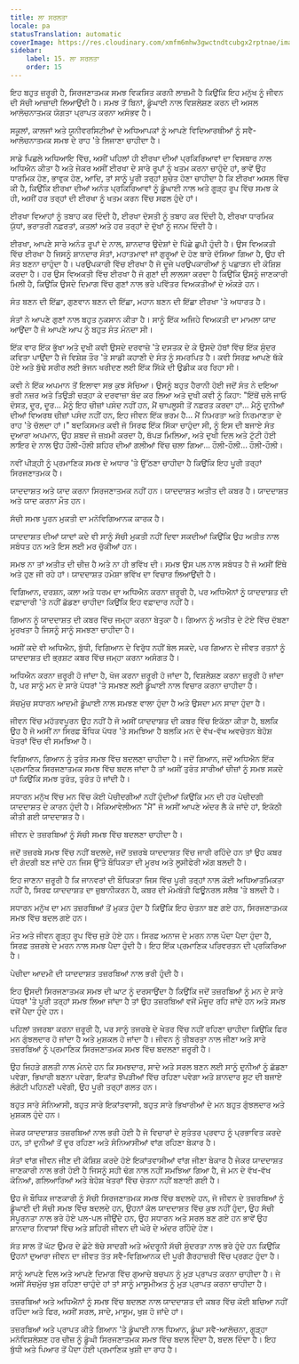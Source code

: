 ```yaml
---
title: ਲਾ ਸਰਲਤਾ
locale: pa
statusTranslation: automatic
coverImage: https://res.cloudinary.com/xmfm6mhw3gwctndtcubgx2rptnae/image/upload/v1740337243/small_cover_educacion_fundamental_a051170f1c.webp
sidebar:
    label: 15. ਲਾ ਸਰਲਤਾ
    order: 15
---
```

ਇਹ ਬਹੁਤ ਜ਼ਰੂਰੀ ਹੈ, ਸਿਰਜਣਾਤਮਕ ਸਮਝ ਵਿਕਸਿਤ ਕਰਨੀ ਲਾਜ਼ਮੀ ਹੈ ਕਿਉਂਕਿ ਇਹ ਮਨੁੱਖ ਨੂੰ ਜੀਵਨ ਦੀ ਸੱਚੀ ਆਜ਼ਾਦੀ ਲਿਆਉਂਦੀ ਹੈ। ਸਮਝ ਤੋਂ ਬਿਨਾਂ, ਡੂੰਘਾਈ ਨਾਲ ਵਿਸ਼ਲੇਸ਼ਣ ਕਰਨ ਦੀ ਅਸਲ ਆਲੋਚਨਾਤਮਕ ਯੋਗਤਾ ਪ੍ਰਾਪਤ ਕਰਨਾ ਅਸੰਭਵ ਹੈ।

ਸਕੂਲਾਂ, ਕਾਲਜਾਂ ਅਤੇ ਯੂਨੀਵਰਸਿਟੀਆਂ ਦੇ ਅਧਿਆਪਕਾਂ ਨੂੰ ਆਪਣੇ ਵਿਦਿਆਰਥੀਆਂ ਨੂੰ ਸਵੈ-ਆਲੋਚਨਾਤਮਕ ਸਮਝ ਦੇ ਰਾਹ 'ਤੇ ਲਿਜਾਣਾ ਚਾਹੀਦਾ ਹੈ।

ਸਾਡੇ ਪਿਛਲੇ ਅਧਿਆਇ ਵਿੱਚ, ਅਸੀਂ ਪਹਿਲਾਂ ਹੀ ਈਰਖਾ ਦੀਆਂ ਪ੍ਰਕਿਰਿਆਵਾਂ ਦਾ ਵਿਸਥਾਰ ਨਾਲ ਅਧਿਐਨ ਕੀਤਾ ਹੈ ਅਤੇ ਜੇਕਰ ਅਸੀਂ ਈਰਖਾ ਦੇ ਸਾਰੇ ਰੂਪਾਂ ਨੂੰ ਖਤਮ ਕਰਨਾ ਚਾਹੁੰਦੇ ਹਾਂ, ਭਾਵੇਂ ਉਹ ਧਾਰਮਿਕ ਹੋਣ, ਭਾਵੁਕ ਹੋਣ, ਆਦਿ, ਤਾਂ ਸਾਨੂੰ ਪੂਰੀ ਤਰ੍ਹਾਂ ਸੁਚੇਤ ਹੋਣਾ ਚਾਹੀਦਾ ਹੈ ਕਿ ਈਰਖਾ ਅਸਲ ਵਿੱਚ ਕੀ ਹੈ, ਕਿਉਂਕਿ ਈਰਖਾ ਦੀਆਂ ਅਨੰਤ ਪ੍ਰਕਿਰਿਆਵਾਂ ਨੂੰ ਡੂੰਘਾਈ ਨਾਲ ਅਤੇ ਗੂੜ੍ਹ ਰੂਪ ਵਿੱਚ ਸਮਝ ਕੇ ਹੀ, ਅਸੀਂ ਹਰ ਤਰ੍ਹਾਂ ਦੀ ਈਰਖਾ ਨੂੰ ਖਤਮ ਕਰਨ ਵਿੱਚ ਸਫਲ ਹੁੰਦੇ ਹਾਂ।

ਈਰਖਾ ਵਿਆਹਾਂ ਨੂੰ ਤਬਾਹ ਕਰ ਦਿੰਦੀ ਹੈ, ਈਰਖਾ ਦੋਸਤੀ ਨੂੰ ਤਬਾਹ ਕਰ ਦਿੰਦੀ ਹੈ, ਈਰਖਾ ਧਾਰਮਿਕ ਯੁੱਧਾਂ, ਭਰਾਤਰੀ ਨਫ਼ਰਤਾਂ, ਕਤਲਾਂ ਅਤੇ ਹਰ ਤਰ੍ਹਾਂ ਦੇ ਦੁੱਖਾਂ ਨੂੰ ਜਨਮ ਦਿੰਦੀ ਹੈ।

ਈਰਖਾ, ਆਪਣੇ ਸਾਰੇ ਅਨੰਤ ਰੂਪਾਂ ਦੇ ਨਾਲ, ਸ਼ਾਨਦਾਰ ਉਦੇਸ਼ਾਂ ਦੇ ਪਿੱਛੇ ਛੁਪੀ ਹੁੰਦੀ ਹੈ। ਉਸ ਵਿਅਕਤੀ ਵਿੱਚ ਈਰਖਾ ਹੈ ਜਿਸਨੂੰ ਸ਼ਾਨਦਾਰ ਸੰਤਾਂ, ਮਹਾਤਮਾਵਾਂ ਜਾਂ ਗੁਰੂਆਂ ਦੇ ਹੋਣ ਬਾਰੇ ਦੱਸਿਆ ਗਿਆ ਹੈ, ਉਹ ਵੀ ਸੰਤ ਬਣਨਾ ਚਾਹੁੰਦਾ ਹੈ। ਪਰਉਪਕਾਰੀ ਵਿੱਚ ਈਰਖਾ ਹੈ ਜੋ ਦੂਜੇ ਪਰਉਪਕਾਰੀਆਂ ਨੂੰ ਪਛਾੜਨ ਦੀ ਕੋਸ਼ਿਸ਼ ਕਰਦਾ ਹੈ। ਹਰ ਉਸ ਵਿਅਕਤੀ ਵਿੱਚ ਈਰਖਾ ਹੈ ਜੋ ਗੁਣਾਂ ਦੀ ਲਾਲਸਾ ਕਰਦਾ ਹੈ ਕਿਉਂਕਿ ਉਸਨੂੰ ਜਾਣਕਾਰੀ ਮਿਲੀ ਹੈ, ਕਿਉਂਕਿ ਉਸਦੇ ਦਿਮਾਗ ਵਿੱਚ ਗੁਣਾਂ ਨਾਲ ਭਰੇ ਪਵਿੱਤਰ ਵਿਅਕਤੀਆਂ ਦੇ ਅੰਕੜੇ ਹਨ।

ਸੰਤ ਬਣਨ ਦੀ ਇੱਛਾ, ਗੁਣਵਾਨ ਬਣਨ ਦੀ ਇੱਛਾ, ਮਹਾਨ ਬਣਨ ਦੀ ਇੱਛਾ ਈਰਖਾ 'ਤੇ ਅਧਾਰਤ ਹੈ।

ਸੰਤਾਂ ਨੇ ਆਪਣੇ ਗੁਣਾਂ ਨਾਲ ਬਹੁਤ ਨੁਕਸਾਨ ਕੀਤਾ ਹੈ। ਸਾਨੂੰ ਇੱਕ ਅਜਿਹੇ ਵਿਅਕਤੀ ਦਾ ਮਾਮਲਾ ਯਾਦ ਆਉਂਦਾ ਹੈ ਜੋ ਆਪਣੇ ਆਪ ਨੂੰ ਬਹੁਤ ਸੰਤ ਮੰਨਦਾ ਸੀ।

ਇੱਕ ਵਾਰ ਇੱਕ ਭੁੱਖਾ ਅਤੇ ਦੁਖੀ ਕਵੀ ਉਸਦੇ ਦਰਵਾਜ਼ੇ 'ਤੇ ਦਸਤਕ ਦੇ ਕੇ ਉਸਦੇ ਹੱਥਾਂ ਵਿੱਚ ਇੱਕ ਸੁੰਦਰ ਕਵਿਤਾ ਪਾਉਂਦਾ ਹੈ ਜੋ ਵਿਸ਼ੇਸ਼ ਤੌਰ 'ਤੇ ਸਾਡੀ ਕਹਾਣੀ ਦੇ ਸੰਤ ਨੂੰ ਸਮਰਪਿਤ ਹੈ। ਕਵੀ ਸਿਰਫ਼ ਆਪਣੇ ਥੱਕੇ ਹੋਏ ਅਤੇ ਬੁੱਢੇ ਸਰੀਰ ਲਈ ਭੋਜਨ ਖਰੀਦਣ ਲਈ ਇੱਕ ਸਿੱਕੇ ਦੀ ਉਡੀਕ ਕਰ ਰਿਹਾ ਸੀ।

ਕਵੀ ਨੇ ਇੱਕ ਅਪਮਾਨ ਤੋਂ ਇਲਾਵਾ ਸਭ ਕੁਝ ਸੋਚਿਆ। ਉਸਨੂੰ ਬਹੁਤ ਹੈਰਾਨੀ ਹੋਈ ਜਦੋਂ ਸੰਤ ਨੇ ਦਇਆ ਭਰੀ ਨਜ਼ਰ ਅਤੇ ਤਿਉੜੀ ਚੜ੍ਹਾ ਕੇ ਦਰਵਾਜ਼ਾ ਬੰਦ ਕਰ ਲਿਆ ਅਤੇ ਦੁਖੀ ਕਵੀ ਨੂੰ ਕਿਹਾ: "ਇੱਥੋਂ ਚਲੇ ਜਾਓ ਦੋਸਤ, ਦੂਰ, ਦੂਰ... ਮੈਨੂੰ ਇਹ ਚੀਜ਼ਾਂ ਪਸੰਦ ਨਹੀਂ ਹਨ, ਮੈਂ ਚਾਪਲੂਸੀ ਤੋਂ ਨਫ਼ਰਤ ਕਰਦਾ ਹਾਂ... ਮੈਨੂੰ ਦੁਨੀਆਂ ਦੀਆਂ ਵਿਅਰਥ ਚੀਜ਼ਾਂ ਪਸੰਦ ਨਹੀਂ ਹਨ, ਇਹ ਜੀਵਨ ਇੱਕ ਭਰਮ ਹੈ... ਮੈਂ ਨਿਮਰਤਾ ਅਤੇ ਨਿਰਮਾਣਤਾ ਦੇ ਰਾਹ 'ਤੇ ਚੱਲਦਾ ਹਾਂ।" ਬਦਕਿਸਮਤ ਕਵੀ ਜੋ ਸਿਰਫ ਇੱਕ ਸਿੱਕਾ ਚਾਹੁੰਦਾ ਸੀ, ਨੂੰ ਇਸ ਦੀ ਬਜਾਏ ਸੰਤ ਦੁਆਰਾ ਅਪਮਾਨ, ਉਹ ਸ਼ਬਦ ਜੋ ਜ਼ਖ਼ਮੀ ਕਰਦਾ ਹੈ, ਥੱਪੜ ਮਿਲਿਆ, ਅਤੇ ਦੁਖੀ ਦਿਲ ਅਤੇ ਟੁੱਟੀ ਹੋਈ ਲਾਇਰ ਦੇ ਨਾਲ ਉਹ ਹੌਲੀ-ਹੌਲੀ ਸ਼ਹਿਰ ਦੀਆਂ ਗਲੀਆਂ ਵਿੱਚ ਚਲਾ ਗਿਆ... ਹੌਲੀ-ਹੌਲੀ... ਹੌਲੀ-ਹੌਲੀ।

ਨਵੀਂ ਪੀੜ੍ਹੀ ਨੂੰ ਪ੍ਰਮਾਣਿਕ ​​ਸਮਝ ਦੇ ਅਧਾਰ 'ਤੇ ਉੱਠਣਾ ਚਾਹੀਦਾ ਹੈ ਕਿਉਂਕਿ ਇਹ ਪੂਰੀ ਤਰ੍ਹਾਂ ਸਿਰਜਣਾਤਮਕ ਹੈ।

ਯਾਦਦਾਸ਼ਤ ਅਤੇ ਯਾਦ ਕਰਨਾ ਸਿਰਜਣਾਤਮਕ ਨਹੀਂ ਹਨ। ਯਾਦਦਾਸ਼ਤ ਅਤੀਤ ਦੀ ਕਬਰ ਹੈ। ਯਾਦਦਾਸ਼ਤ ਅਤੇ ਯਾਦ ਕਰਨਾ ਮੌਤ ਹਨ।

ਸੱਚੀ ਸਮਝ ਪੂਰਨ ਮੁਕਤੀ ਦਾ ਮਨੋਵਿਗਿਆਨਕ ਕਾਰਕ ਹੈ।

ਯਾਦਦਾਸ਼ਤ ਦੀਆਂ ਯਾਦਾਂ ਕਦੇ ਵੀ ਸਾਨੂੰ ਸੱਚੀ ਮੁਕਤੀ ਨਹੀਂ ਦਿਵਾ ਸਕਦੀਆਂ ਕਿਉਂਕਿ ਉਹ ਅਤੀਤ ਨਾਲ ਸਬੰਧਤ ਹਨ ਅਤੇ ਇਸ ਲਈ ਮਰ ਚੁੱਕੀਆਂ ਹਨ।

ਸਮਝ ਨਾ ਤਾਂ ਅਤੀਤ ਦੀ ਚੀਜ਼ ਹੈ ਅਤੇ ਨਾ ਹੀ ਭਵਿੱਖ ਦੀ। ਸਮਝ ਉਸ ਪਲ ਨਾਲ ਸਬੰਧਤ ਹੈ ਜੋ ਅਸੀਂ ਇੱਥੇ ਅਤੇ ਹੁਣ ਜੀ ਰਹੇ ਹਾਂ। ਯਾਦਦਾਸ਼ਤ ਹਮੇਸ਼ਾ ਭਵਿੱਖ ਦਾ ਵਿਚਾਰ ਲਿਆਉਂਦੀ ਹੈ।

ਵਿਗਿਆਨ, ਦਰਸ਼ਨ, ਕਲਾ ਅਤੇ ਧਰਮ ਦਾ ਅਧਿਐਨ ਕਰਨਾ ਜ਼ਰੂਰੀ ਹੈ, ਪਰ ਅਧਿਐਨਾਂ ਨੂੰ ਯਾਦਦਾਸ਼ਤ ਦੀ ਵਫ਼ਾਦਾਰੀ 'ਤੇ ਨਹੀਂ ਛੱਡਣਾ ਚਾਹੀਦਾ ਕਿਉਂਕਿ ਇਹ ਵਫ਼ਾਦਾਰ ਨਹੀਂ ਹੈ।

ਗਿਆਨ ਨੂੰ ਯਾਦਦਾਸ਼ਤ ਦੀ ਕਬਰ ਵਿੱਚ ਜਮ੍ਹਾ ਕਰਨਾ ਬੇਤੁਕਾ ਹੈ। ਗਿਆਨ ਨੂੰ ਅਤੀਤ ਦੇ ਟੋਏ ਵਿੱਚ ਦੱਬਣਾ ਮੂਰਖਤਾ ਹੈ ਜਿਸਨੂੰ ਸਾਨੂੰ ਸਮਝਣਾ ਚਾਹੀਦਾ ਹੈ।

ਅਸੀਂ ਕਦੇ ਵੀ ਅਧਿਐਨ, ਬੁੱਧੀ, ਵਿਗਿਆਨ ਦੇ ਵਿਰੁੱਧ ਨਹੀਂ ਬੋਲ ਸਕਦੇ, ਪਰ ਗਿਆਨ ਦੇ ਜੀਵਤ ਰਤਨਾਂ ਨੂੰ ਯਾਦਦਾਸ਼ਤ ਦੀ ਭ੍ਰਸ਼ਟ ਕਬਰ ਵਿੱਚ ਜਮ੍ਹਾ ਕਰਨਾ ਅਸੰਗਤ ਹੈ।

ਅਧਿਐਨ ਕਰਨਾ ਜ਼ਰੂਰੀ ਹੋ ਜਾਂਦਾ ਹੈ, ਖੋਜ ਕਰਨਾ ਜ਼ਰੂਰੀ ਹੋ ਜਾਂਦਾ ਹੈ, ਵਿਸ਼ਲੇਸ਼ਣ ਕਰਨਾ ਜ਼ਰੂਰੀ ਹੋ ਜਾਂਦਾ ਹੈ, ਪਰ ਸਾਨੂੰ ਮਨ ਦੇ ਸਾਰੇ ਪੱਧਰਾਂ 'ਤੇ ਸਮਝਣ ਲਈ ਡੂੰਘਾਈ ਨਾਲ ਵਿਚਾਰ ਕਰਨਾ ਚਾਹੀਦਾ ਹੈ।

ਸੱਚਮੁੱਚ ਸਧਾਰਨ ਆਦਮੀ ਡੂੰਘਾਈ ਨਾਲ ਸਮਝਣ ਵਾਲਾ ਹੁੰਦਾ ਹੈ ਅਤੇ ਉਸਦਾ ਮਨ ਸਾਦਾ ਹੁੰਦਾ ਹੈ।

ਜੀਵਨ ਵਿੱਚ ਮਹੱਤਵਪੂਰਨ ਉਹ ਨਹੀਂ ਹੈ ਜੋ ਅਸੀਂ ਯਾਦਦਾਸ਼ਤ ਦੀ ਕਬਰ ਵਿੱਚ ਇਕੱਠਾ ਕੀਤਾ ਹੈ, ਬਲਕਿ ਉਹ ਹੈ ਜੋ ਅਸੀਂ ਨਾ ਸਿਰਫ਼ ਬੌਧਿਕ ਪੱਧਰ 'ਤੇ ਸਮਝਿਆ ਹੈ ਬਲਕਿ ਮਨ ਦੇ ਵੱਖ-ਵੱਖ ਅਵਚੇਤਨ ਬੇਹੋਸ਼ ਖੇਤਰਾਂ ਵਿੱਚ ਵੀ ਸਮਝਿਆ ਹੈ।

ਵਿਗਿਆਨ, ਗਿਆਨ ਨੂੰ ਤੁਰੰਤ ਸਮਝ ਵਿੱਚ ਬਦਲਣਾ ਚਾਹੀਦਾ ਹੈ। ਜਦੋਂ ਗਿਆਨ, ਜਦੋਂ ਅਧਿਐਨ ਇੱਕ ਪ੍ਰਮਾਣਿਕ ​​ਸਿਰਜਣਾਤਮਕ ਸਮਝ ਵਿੱਚ ਬਦਲ ਜਾਂਦਾ ਹੈ ਤਾਂ ਅਸੀਂ ਤੁਰੰਤ ਸਾਰੀਆਂ ਚੀਜ਼ਾਂ ਨੂੰ ਸਮਝ ਸਕਦੇ ਹਾਂ ਕਿਉਂਕਿ ਸਮਝ ਤੁਰੰਤ, ਤੁਰੰਤ ਹੋ ਜਾਂਦੀ ਹੈ।

ਸਧਾਰਨ ਮਨੁੱਖ ਵਿੱਚ ਮਨ ਵਿੱਚ ਕੋਈ ਪੇਚੀਦਗੀਆਂ ਨਹੀਂ ਹੁੰਦੀਆਂ ਕਿਉਂਕਿ ਮਨ ਦੀ ਹਰ ਪੇਚੀਦਗੀ ਯਾਦਦਾਸ਼ਤ ਦੇ ਕਾਰਨ ਹੁੰਦੀ ਹੈ। ਮੈਕਿਆਵੇਲੀਅਨ "ਮੈਂ" ਜੋ ਅਸੀਂ ਆਪਣੇ ਅੰਦਰ ਲੈ ਕੇ ਜਾਂਦੇ ਹਾਂ, ਇਕੱਠੀ ਕੀਤੀ ਗਈ ਯਾਦਦਾਸ਼ਤ ਹੈ।

ਜੀਵਨ ਦੇ ਤਜ਼ਰਬਿਆਂ ਨੂੰ ਸੱਚੀ ਸਮਝ ਵਿੱਚ ਬਦਲਣਾ ਚਾਹੀਦਾ ਹੈ।

ਜਦੋਂ ਤਜ਼ਰਬੇ ਸਮਝ ਵਿੱਚ ਨਹੀਂ ਬਦਲਦੇ, ਜਦੋਂ ਤਜ਼ਰਬੇ ਯਾਦਦਾਸ਼ਤ ਵਿੱਚ ਜਾਰੀ ਰਹਿੰਦੇ ਹਨ ਤਾਂ ਉਹ ਕਬਰ ਦੀ ਗੰਦਗੀ ਬਣ ਜਾਂਦੇ ਹਨ ਜਿਸ ਉੱਤੇ ਬੌਧਿਕਤਾ ਦੀ ਮੂਰਖ ਅਤੇ ਲੂਸੀਫੇਰੀ ਅੱਗ ਬਲਦੀ ਹੈ।

ਇਹ ਜਾਣਨਾ ਜ਼ਰੂਰੀ ਹੈ ਕਿ ਜਾਨਵਰਾਂ ਦੀ ਬੌਧਿਕਤਾ ਜਿਸ ਵਿੱਚ ਪੂਰੀ ਤਰ੍ਹਾਂ ਨਾਲ ਕੋਈ ਅਧਿਆਤਮਿਕਤਾ ਨਹੀਂ ਹੈ, ਸਿਰਫ ਯਾਦਦਾਸ਼ਤ ਦਾ ਜ਼ੁਬਾਨੀਕਰਨ ਹੈ, ਕਬਰ ਦੀ ਮੋਮਬੱਤੀ ਫਿਊਨਰਲ ਸਲੈਬ 'ਤੇ ਬਲਦੀ ਹੈ।

ਸਧਾਰਨ ਮਨੁੱਖ ਦਾ ਮਨ ਤਜ਼ਰਬਿਆਂ ਤੋਂ ਮੁਕਤ ਹੁੰਦਾ ਹੈ ਕਿਉਂਕਿ ਇਹ ਚੇਤਨਾ ਬਣ ਗਏ ਹਨ, ਸਿਰਜਣਾਤਮਕ ਸਮਝ ਵਿੱਚ ਬਦਲ ਗਏ ਹਨ।

ਮੌਤ ਅਤੇ ਜੀਵਨ ਗੂੜ੍ਹ ਰੂਪ ਵਿੱਚ ਜੁੜੇ ਹੋਏ ਹਨ। ਸਿਰਫ਼ ਅਨਾਜ ਦੇ ਮਰਨ ਨਾਲ ਪੌਦਾ ਪੈਦਾ ਹੁੰਦਾ ਹੈ, ਸਿਰਫ਼ ਤਜ਼ਰਬੇ ਦੇ ਮਰਨ ਨਾਲ ਸਮਝ ਪੈਦਾ ਹੁੰਦੀ ਹੈ। ਇਹ ਇੱਕ ਪ੍ਰਮਾਣਿਕ ​​ਪਰਿਵਰਤਨ ਦੀ ਪ੍ਰਕਿਰਿਆ ਹੈ।

ਪੇਚੀਦਾ ਆਦਮੀ ਦੀ ਯਾਦਦਾਸ਼ਤ ਤਜ਼ਰਬਿਆਂ ਨਾਲ ਭਰੀ ਹੁੰਦੀ ਹੈ।

ਇਹ ਉਸਦੀ ਸਿਰਜਣਾਤਮਕ ਸਮਝ ਦੀ ਘਾਟ ਨੂੰ ਦਰਸਾਉਂਦਾ ਹੈ ਕਿਉਂਕਿ ਜਦੋਂ ਤਜ਼ਰਬਿਆਂ ਨੂੰ ਮਨ ਦੇ ਸਾਰੇ ਪੱਧਰਾਂ 'ਤੇ ਪੂਰੀ ਤਰ੍ਹਾਂ ਸਮਝ ਲਿਆ ਜਾਂਦਾ ਹੈ ਤਾਂ ਉਹ ਤਜ਼ਰਬਿਆਂ ਵਜੋਂ ਮੌਜੂਦ ਰਹਿ ਜਾਂਦੇ ਹਨ ਅਤੇ ਸਮਝ ਵਜੋਂ ਪੈਦਾ ਹੁੰਦੇ ਹਨ।

ਪਹਿਲਾਂ ਤਜਰਬਾ ਕਰਨਾ ਜ਼ਰੂਰੀ ਹੈ, ਪਰ ਸਾਨੂੰ ਤਜਰਬੇ ਦੇ ਖੇਤਰ ਵਿੱਚ ਨਹੀਂ ਰਹਿਣਾ ਚਾਹੀਦਾ ਕਿਉਂਕਿ ਫਿਰ ਮਨ ਗੁੰਝਲਦਾਰ ਹੋ ਜਾਂਦਾ ਹੈ ਅਤੇ ਮੁਸ਼ਕਲ ਹੋ ਜਾਂਦਾ ਹੈ। ਜੀਵਨ ਨੂੰ ਤੀਬਰਤਾ ਨਾਲ ਜੀਣਾ ਅਤੇ ਸਾਰੇ ਤਜ਼ਰਬਿਆਂ ਨੂੰ ਪ੍ਰਮਾਣਿਕ ​​ਸਿਰਜਣਾਤਮਕ ਸਮਝ ਵਿੱਚ ਬਦਲਣਾ ਜ਼ਰੂਰੀ ਹੈ।

ਉਹ ਜਿਹੜੇ ਗਲਤੀ ਨਾਲ ਮੰਨਦੇ ਹਨ ਕਿ ਸਮਝਦਾਰ, ਸਾਦੇ ਅਤੇ ਸਰਲ ਬਣਨ ਲਈ ਸਾਨੂੰ ਦੁਨੀਆਂ ਨੂੰ ਛੱਡਣਾ ਪਵੇਗਾ, ਭਿਖਾਰੀ ਬਣਨਾ ਪਵੇਗਾ, ਇਕਾਂਤ ਝੌਂਪੜੀਆਂ ਵਿੱਚ ਰਹਿਣਾ ਪਵੇਗਾ ਅਤੇ ਸ਼ਾਨਦਾਰ ਸੂਟ ਦੀ ਬਜਾਏ ਲੰਗੋਟੀ ਪਹਿਨਣੀ ਪਵੇਗੀ, ਉਹ ਪੂਰੀ ਤਰ੍ਹਾਂ ਗਲਤ ਹਨ।

ਬਹੁਤ ਸਾਰੇ ਸੰਨਿਆਸੀ, ਬਹੁਤ ਸਾਰੇ ਇਕਾਂਤਵਾਸੀ, ਬਹੁਤ ਸਾਰੇ ਭਿਖਾਰੀਆਂ ਦੇ ਮਨ ਬਹੁਤ ਗੁੰਝਲਦਾਰ ਅਤੇ ਮੁਸ਼ਕਲ ਹੁੰਦੇ ਹਨ।

ਜੇਕਰ ਯਾਦਦਾਸ਼ਤ ਤਜ਼ਰਬਿਆਂ ਨਾਲ ਭਰੀ ਹੋਈ ਹੈ ਜੋ ਵਿਚਾਰਾਂ ਦੇ ਸੁਤੰਤਰ ਪ੍ਰਵਾਹ ਨੂੰ ਪ੍ਰਭਾਵਿਤ ਕਰਦੇ ਹਨ, ਤਾਂ ਦੁਨੀਆਂ ਤੋਂ ਦੂਰ ਰਹਿਣਾ ਅਤੇ ਸੰਨਿਆਸੀਆਂ ਵਾਂਗ ਰਹਿਣਾ ਬੇਕਾਰ ਹੈ।

ਸੰਤਾਂ ਵਾਂਗ ਜੀਵਨ ਜੀਣ ਦੀ ਕੋਸ਼ਿਸ਼ ਕਰਦੇ ਹੋਏ ਇਕਾਂਤਵਾਸੀਆਂ ਵਾਂਗ ਜੀਣਾ ਬੇਕਾਰ ਹੈ ਜੇਕਰ ਯਾਦਦਾਸ਼ਤ ਜਾਣਕਾਰੀ ਨਾਲ ਭਰੀ ਹੋਈ ਹੈ ਜਿਸਨੂੰ ਸਹੀ ਢੰਗ ਨਾਲ ਨਹੀਂ ਸਮਝਿਆ ਗਿਆ ਹੈ, ਜੋ ਮਨ ਦੇ ਵੱਖ-ਵੱਖ ਕੋਨਿਆਂ, ਗਲਿਆਰਿਆਂ ਅਤੇ ਬੇਹੋਸ਼ ਖੇਤਰਾਂ ਵਿੱਚ ਚੇਤਨਾ ਨਹੀਂ ਬਣਾਈ ਗਈ ਹੈ।

ਉਹ ਜੋ ਬੌਧਿਕ ਜਾਣਕਾਰੀ ਨੂੰ ਸੱਚੀ ਸਿਰਜਣਾਤਮਕ ਸਮਝ ਵਿੱਚ ਬਦਲਦੇ ਹਨ, ਜੋ ਜੀਵਨ ਦੇ ਤਜ਼ਰਬਿਆਂ ਨੂੰ ਡੂੰਘਾਈ ਦੀ ਸੱਚੀ ਸਮਝ ਵਿੱਚ ਬਦਲਦੇ ਹਨ, ਉਹਨਾਂ ਕੋਲ ਯਾਦਦਾਸ਼ਤ ਵਿੱਚ ਕੁਝ ਨਹੀਂ ਹੁੰਦਾ, ਉਹ ਸੱਚੀ ਸੰਪੂਰਨਤਾ ਨਾਲ ਭਰੇ ਹੋਏ ਪਲ-ਪਲ ਜੀਉਂਦੇ ਹਨ, ਉਹ ਸਧਾਰਨ ਅਤੇ ਸਰਲ ਬਣ ਗਏ ਹਨ ਭਾਵੇਂ ਉਹ ਸ਼ਾਨਦਾਰ ਨਿਵਾਸਾਂ ਵਿੱਚ ਅਤੇ ਸ਼ਹਿਰੀ ਜੀਵਨ ਦੀ ਘੇਰੇ ਦੇ ਅੰਦਰ ਰਹਿੰਦੇ ਹੋਣ।

ਸੱਤ ਸਾਲ ਤੋਂ ਘੱਟ ਉਮਰ ਦੇ ਛੋਟੇ ਬੱਚੇ ਸਾਦਗੀ ਅਤੇ ਅੰਦਰੂਨੀ ਸੱਚੀ ਸੁੰਦਰਤਾ ਨਾਲ ਭਰੇ ਹੁੰਦੇ ਹਨ ਕਿਉਂਕਿ ਉਹਨਾਂ ਦੁਆਰਾ ਜੀਵਨ ਦਾ ਜੀਵਤ ਤੱਤ ਸਵੈ-ਵਿਗਿਆਨਕ ਦੀ ਪੂਰੀ ਗੈਰਹਾਜ਼ਰੀ ਵਿੱਚ ਪ੍ਰਗਟ ਹੁੰਦਾ ਹੈ।

ਸਾਨੂੰ ਆਪਣੇ ਦਿਲ ਅਤੇ ਆਪਣੇ ਦਿਮਾਗ ਵਿੱਚ ਗੁਆਚੇ ਬਚਪਨ ਨੂੰ ਮੁੜ ਪ੍ਰਾਪਤ ਕਰਨਾ ਚਾਹੀਦਾ ਹੈ। ਜੇ ਅਸੀਂ ਸੱਚਮੁੱਚ ਖੁਸ਼ ਰਹਿਣਾ ਚਾਹੁੰਦੇ ਹਾਂ ਤਾਂ ਸਾਨੂੰ ਮਾਸੂਮੀਅਤ ਨੂੰ ਮੁੜ ਪ੍ਰਾਪਤ ਕਰਨਾ ਚਾਹੀਦਾ ਹੈ।

ਤਜ਼ਰਬਿਆਂ ਅਤੇ ਅਧਿਐਨਾਂ ਨੂੰ ਸਮਝ ਵਿੱਚ ਬਦਲਣ ਨਾਲ ਯਾਦਦਾਸ਼ਤ ਦੀ ਕਬਰ ਵਿੱਚ ਕੋਈ ਬਚਿਆ ਨਹੀਂ ਰਹਿੰਦਾ ਅਤੇ ਫਿਰ, ਅਸੀਂ ਸਰਲ, ਸਾਦੇ, ਮਾਸੂਮ, ਖੁਸ਼ ਹੋ ਜਾਂਦੇ ਹਾਂ।

ਤਜ਼ਰਬਿਆਂ ਅਤੇ ਪ੍ਰਾਪਤ ਕੀਤੇ ਗਿਆਨ 'ਤੇ ਡੂੰਘਾਈ ਨਾਲ ਧਿਆਨ, ਡੂੰਘਾ ਸਵੈ-ਆਲੋਚਨਾ, ਗੂੜ੍ਹਾ ਮਨੋਵਿਸ਼ਲੇਸ਼ਣ ਹਰ ਚੀਜ਼ ਨੂੰ ਡੂੰਘੀ ਸਿਰਜਣਾਤਮਕ ਸਮਝ ਵਿੱਚ ਬਦਲ ਦਿੰਦਾ ਹੈ, ਬਦਲ ਦਿੰਦਾ ਹੈ। ਇਹ ਬੁੱਧੀ ਅਤੇ ਪਿਆਰ ਤੋਂ ਪੈਦਾ ਹੋਈ ਪ੍ਰਮਾਣਿਕ ​​ਖੁਸ਼ੀ ਦਾ ਰਾਹ ਹੈ।

